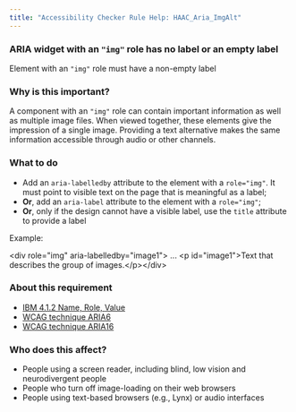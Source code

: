 ```yaml
---
title: "Accessibility Checker Rule Help: HAAC_Aria_ImgAlt"
---
```


<div className="toolHelp">
<Row>
<Column colLg={16} colMd={8} colSm={4} className="toolHead">

### ARIA widget with an `"img"` role has no label or an empty label

<div id="locLevel"></div>

Element with an `"img"` role must have a non-empty label

</Column>
</Row>
<Row>
<Column colLg={11} colMd={5} colSm={4} className="toolMain">

### Why is this important?

A component with an `"img"` role can contain important information as well as multiple image files. When viewed together, these elements give the impression of a single image. Providing a text alternative makes the same information accessible through audio or other channels.

<div id="locSnippet"></div>

### What to do

* Add an `aria-labelledby` attribute to the element with a `role="img"`. It must point to visible text on the page that is meaningful as a label;
* **Or**, add an `aria-label` attribute to the element with a `role="img"`;
* **Or**, only if the design cannot have a visible label, use the `title` attribute to provide a label

Example:

<CodeSnippet type="single" light={true}>&lt;div role="img" aria-labelledby="image1"&gt; ... &lt;p id="image1"&gt;Text that describes the group of images.&lt;/p&gt;&lt;/div&gt;</CodeSnippet>

</Column>
<Column colLg={5} colMd={3} colSm={4} className="toolLeft">

### About this requirement

* [IBM 4.1.2 Name, Role, Value](https://www.ibm.com/able/requirements/requirements/#4_1_2)
* [WCAG technique ARIA6](https://www.w3.org/WAI/WCAG21/Techniques/aria/ARIA6)
* [WCAG technique ARIA16](https://www.w3.org/WAI/WCAG21/Techniques/aria/ARIA16)

### Who does this affect?

* People using a screen reader, including blind, low vision and neurodivergent people
* People who turn off image-loading on their web browsers
* People using text-based browsers (e.g., Lynx) or audio interfaces

</Column>
</Row>
</div>

